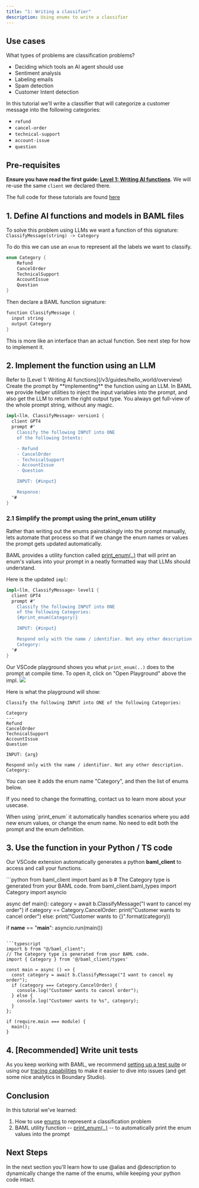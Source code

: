 ```yaml
---
title: "1: Writing a classifier"
description: Using enums to write a classifier
---
```


## Use cases

What types of problems are classification problems?

- Deciding which tools an AI agent should use
- Sentiment analysis
- Labeling emails
- Spam detection
- Customer Intent detection

In this tutorial we'll write a classifier that will categorize a customer message into the following categories:

- `refund`
- `cancel-order`
- `technical-support`
- `account-issue`
- `question`

## Pre-requisites

**Ensure you have read the first guide: [Level 1: Writing AI functions](/v3/guides/hello_world/level1)**.
We will re-use the same `client` we declared there.

The full code for these tutorials are found [here](https://github.com/BoundaryML/baml-examples/tree/main/classification-guide)

## 1. Define AI functions and models in BAML files

To solve this problem using LLMs we want a function of this signature:
`ClassifyMessage(string) -> Category`

To do this we can use an `enum` to represent all the labels we want to classify.

```rust classifier.baml
enum Category {
    Refund
    CancelOrder
    TechnicalSupport
    AccountIssue
    Question
}
```

Then declare a BAML function signature:

```rust classifier.baml
function ClassifyMessage { 
  input string
  output Category
}
```
This is more like an interface than an actual function. See next step for how to implement it.

## 2. Implement the function using an LLM

<Steps>
<Step title="Define the LLM client">
Refer to [Level 1: Writing AI functions](/v3/guides/hello_world/overview)
</Step>
<Step title="Define a prompt">
Create the prompt by **implementing** the function using an LLM.
In BAML we provide helper utilities to inject the input variables into the prompt, and also get the LLM to return the right output type. You always get full-view of the whole prompt string, without any magic.

```rust
impl<llm, ClassifyMessage> version1 {
  client GPT4
  prompt #"
    Classify the following INPUT into ONE
    of the following Intents:

    - Refund
    - CancelOrder
    - TechnicalSupport
    - AccountIssue
    - Question

    INPUT: {#input}

    Response:
  "#
}
```

</Step>
</Steps>

### 2.1 Simplify the prompt using the print_enum utility

Rather than writing out the enums painstakingly into the prompt manually, lets automate that process so that if we change the enum names or values the prompt gets updated automatically.

BAML provides a utility function called [print_enum(..)](/v3/syntax/prompt_engineering/variables#printers) that will print an enum's values into your prompt in a neatly formatted way that LLMs should understand.

Here is the updated `impl`:

```rust
impl<llm, ClassifyMessage> level1 {
  client GPT4
  prompt #"
    Classify the following INPUT into ONE
    of the following Categories:
    {#print_enum(Category)}

    INPUT: {#input}

    Respond only with the name / identifier. Not any other description.
    Category:
  "#
}
```

Our VSCode playground shows you what `print_enum(..)` does to the prompt at compile time. To open it, click on "Open Playground" above the impl.
<img src="images/v3/open_playground.png" />

 Here is what the playground will show:

```text
Classify the following INPUT into ONE of the following Categories:

Category
---
Refund
CancelOrder
TechnicalSupport
AccountIssue
Question

INPUT: {arg}

Respond only with the name / identifier. Not any other description.
Category:
```

You can see it adds the enum name "Category", and then the list of enums below.

If you need to change the formatting, contact us to learn more about your usecase.

<Tip>
  When using `print_enum` it automatically handles scenarios where you add new
  enum values, or change the enum name. No need to edit both the prompt and the
  enum definition.
</Tip>

## 3. Use the function in your Python / TS code

Our VSCode extension automatically generates a python **baml_client** to access and call your functions.

<CodeGroup>
```python
from baml_client import baml as b
# The Category type is generated from your BAML code.
from baml_client.baml_types import Category
import asyncio


async def main():
  category = await b.ClassifyMessage("I want to cancel my order")
  if category == Category.CancelOrder:
    print("Customer wants to cancel order")
  else:
    print("Customer wants to {}".format(category))


if __name__ == "__main__":
  asyncio.run(main())

```

```typescript
import b from "@/baml_client";
// The Category type is generated from your BAML code.
import { Category } from '@/baml_client/types'

const main = async () => {
  const category = await b.ClassifyMessage("I want to cancel my order");
  if (category === Category.CancelOrder) {
    console.log("Customer wants to cancel order");
  } else {
    console.log("Customer wants to %s", category);
  }
};

if (require.main === module) {
  main();
}
```
</CodeGroup>

## 4. [Recommended] Write unit tests

As you keep working with BAML, we recommend [setting up a test suite](/v3/home/running-tests) or using our [tracing capabilities](/v3/home/tracing-tagging) to make it easier to dive into issues (and get some nice analytics in Boundary Studio).

## Conclusion
In this tutorial we've learned:
1. How to use [enums](/v3/syntax/enum) to represent a classification problem
2. BAML utility function --  [print_enum(..)](/v3/syntax/prompt_engineering/enum) -- to automatically print the enum values into the prompt

## Next Steps

In the next section you'll learn how to use @alias and @description to dynamically change the name of the enums, while keeping your python code intact.
